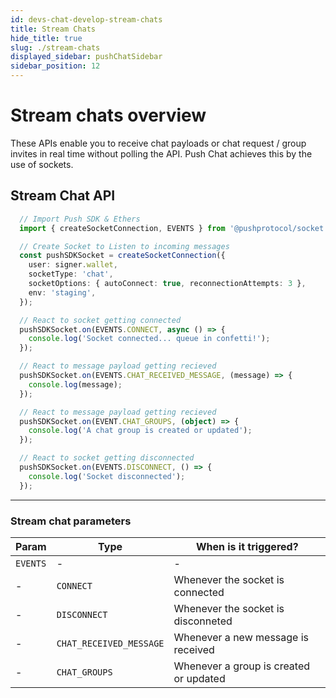 ```yaml
---
id: devs-chat-develop-stream-chats
title: Stream Chats
hide_title: true
slug: ./stream-chats
displayed_sidebar: pushChatSidebar
sidebar_position: 12
---
```


# Stream chats overview

These APIs enable you to receive chat payloads or chat request / group invites in real time without polling the API. Push Chat achieves this by the use of sockets.


<head>
  <title>Stream Chats | Push Chat | Push Documentation</title>
</head>



## Stream Chat API


<Tabs className="codetabs" groupId="code-examples">
  <TabItem value="js" attributes={{className: "codetab js"}} default>
    

```typescript
  // Import Push SDK & Ethers
  import { createSocketConnection, EVENTS } from '@pushprotocol/socket';

  // Create Socket to Listen to incoming messages
  const pushSDKSocket = createSocketConnection({
    user: signer.wallet,
    socketType: 'chat',
    socketOptions: { autoConnect: true, reconnectionAttempts: 3 },
    env: 'staging',
  });

  // React to socket getting connected
  pushSDKSocket.on(EVENTS.CONNECT, async () => {
    console.log('Socket connected... queue in confetti!');
  });

  // React to message payload getting recieved
  pushSDKSocket.on(EVENTS.CHAT_RECEIVED_MESSAGE, (message) => {
    console.log(message);
  });

  // React to message payload getting recieved
  pushSDKSocket.on(EVENT.CHAT_GROUPS, (object) => {
    console.log('A chat group is created or updated');
  });

  // React to socket getting disconnected
  pushSDKSocket.on(EVENTS.DISCONNECT, () => {
    console.log('Socket disconnected');
  });
```

  </TabItem>
</Tabs>

---

### Stream chat parameters

| Param | Type | When is it triggered?                      |
|------|-----|--------------------------------------------|
| `EVENTS`    | - | -     | 
| - | `CONNECT` | Whenever the socket is connected     | 
| - | `DISCONNECT` | Whenever the socket is disconneted   | 
| - | `CHAT_RECEIVED_MESSAGE` | Whenever a new message is received |
| - | `CHAT_GROUPS` | Whenever a group is created or updated |

